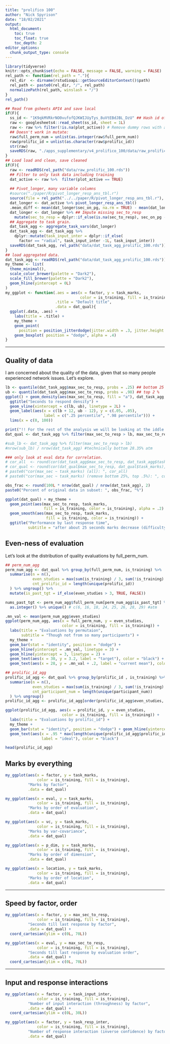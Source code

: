```yaml
---
title: "prolifico 100"
author: "Nick Spyrison"
date: "18/02/2021"
output: 
  html_document:
    toc: true
    toc_float: true
    toc_depth: 2
editor_options: 
  chunk_output_type: console
---
```

```r
library(tidyverse)
knitr::opts_chunk$set(echo = FALSE, message = FALSE, warning = FALSE)
rel_path <- function(rel_path = "."){
  rel_dir  <- dirname(rstudioapi::getSourceEditorContext()$path)
  rel_path <- paste0(rel_dir, "/", rel_path)
  normalizePath(rel_path, winslash = "/")
}
rel_path()

## Read from gsheets API4 and save local
if(F){
  ss_id <- "1K9qkMVRkrNO0vufofQJKWIJUyTys_8uVtEBdJBL_DzU" ## Hash id of the google sheet
  raw <- googlesheets4::read_sheet(ss_id, sheet = 1L)
  raw <- raw %>% filter(!is.na(plot_active)) # Remove dummy rows with application notes
  ## Doesn't work in mutate:
  raw$full_perm_num = unlist(as.integer(raw$full_perm_num))
  raw$prolific_id = unlist(as.character(raw$prolific_id))
  str(raw)
  saveRDS(raw, "./apps_supplementary/v4_prolifico_100/data/raw_prolific_100.rds")
}
## Load load and clean, save cleaned
if(F){
  raw <- readRDS(rel_path("data/raw_prolific_100.rds"))
  ## Filter to only task data including training
  dat_active <- raw %>%  filter(plot_active == TRUE)
    
  ## Pivot_longer, many variable columns 
  #source("./paper/R/pivot_longer_resp_ans_tbl.r")
  source(file = rel_path("../../paper/R/pivot_longer_resp_ans_tbl.r"), local = T, echo = T)
  dat_longer <- dat_active %>% pivot_longer_resp_ans_tbl()
  .mean_diff <- mean(dat_longer$sec_on_pg, na.rm = TRUE) - mean(dat_longer$sec_to_resp, na.rm = TRUE)
  dat_longer <- dat_longer %>% ## Impute missing sec_to_resp
    mutate(sec_to_resp = dplyr::if_else(is.na(sec_to_resp), sec_on_pg - .mean_diff, sec_to_resp))
  ## Aggregate to task grain.
  dat_task_agg <- aggregate_task_vars(dat_longer)
  dat_task_agg <- dat_task_agg %>%
    dplyr::mutate(task_input_inter = dplyr::if_else(
      factor == "radial", task_input_inter -1L, task_input_inter))
  saveRDS(dat_task_agg, rel_path("data/dat_task_agg_prolific_100.rds"))
}
## load aggregated data.
dat_task_agg <- readRDS(rel_path("data/dat_task_agg_prolific_100.rds"))
my_theme <- list(
  theme_minimal(),
  scale_color_brewer(palette = "Dark2"),
  scale_fill_brewer(palette = "Dark2"),
  geom_hline(yintercept = 0L)
)
my_ggplot <- function(.aes = aes(x = factor, y = task_marks,
                                 color = is_training, fill = is_training),
                      .title = "Default title",
                      .data = dat_qual){
  ggplot(.data, .aes) +
    labs(title = .title) +
    my_theme +
    geom_point(
      position = position_jitterdodge(jitter.width = .3, jitter.height = .05), alpha = .2) +
    geom_boxplot( position = "dodge", alpha = .4)
}
```

______

## Quality of data

I am concerned about the quality of the data, given that so many people experienced network issues. Let's explore.

```r
lb <- quantile(dat_task_agg$max_sec_to_resp, probs = .25) ## bottom 25 %
ub <- quantile(dat_task_agg$max_sec_to_resp, probs = .98) ## top 2 %
ggplot() + geom_density(aes(max_sec_to_resp, fill = "a"), dat_task_agg, alpha = .5) + my_theme +
  ggtitle("Seconds to respond density") +
  geom_vline(xintercept = c(lb, ub), linetype = 2L) +
  geom_label(aes(x = c(lb + 12, ub - 12), y = c(.05, .05), 
                 label = c(".25 percentile", ".98 percentile"))) +
  lims(x = c(0, 100))

print("!! For the rest of the analysis we will be looking at the iddle chunk of data!!")
dat_qual <- dat_task_agg %>% filter(max_sec_to_resp > lb, max_sec_to_resp < ub)

#sub_lb <- dat_task_agg %>% filter(max_sec_to_resp > lb)
#nrow(sub_lb) / nrow(dat_task_agg) #technically bottom 28.35% atm

### only look at eval data for correlation.
# cor_all  <- round(cor(dat_task_agg$max_sec_to_resp, dat_task_agg$task_marks), 3L)
# cor_qual <- round(cor(dat_qual$max_sec_to_resp, dat_qual$task_marks), 3L)
# paste0("cor(max_sec ~ task_marks) (all): ", cor_all)
# paste0("cor(max_sec ~ task_marks) (remove bottom 25%, top .5%): ", cor_qual)

obs_frac <- round(100L * nrow(dat_qual) / nrow(dat_task_agg), 2)
paste0("Percent of original data in subset: ", obs_frac, "%")

ggplot(dat_qual) + my_theme +
  geom_point(aes(max_sec_to_resp, task_marks,
                 fill = is_training, color = is_training), alpha = .2) +
  geom_smooth(aes(max_sec_to_resp, task_marks,
                  fill = is_training, color = is_training)) +
  ggtitle("Performance by last response time",
          subtitle = "after about 25 seconds marks decrease (difficulty? low attention?)")
```


## Even-ness of evaluation

Let's look at the distribution of quality evaluations by full_perm_num.

```r
## perm_num_agg
perm_num_agg <- dat_qual %>% group_by(full_perm_num, is_training) %>%
  summarise(n = n(),
            even_studies = max(sum(is_training) / 3, sum(!is_training) / 6),
            cnt_prolific_id = length(unique(prolific_id))
  ) %>% ungroup() %>% 
  mutate(is_past_tgt = if_else(even_studies > 3, TRUE, FALSE))

nums_past_tgt <- perm_num_agg$full_perm_num[perm_num_agg$is_past_tgt] %>% 
  as.integer() %>% unique() # c(6, 16, 18, 24, 25, 26, 28, 29) #atm

.mn_val <- mean(perm_num_agg$even_studies)
ggplot(perm_num_agg, aes(x = full_perm_num, y = even_studies, 
                         color = is_training, fill = is_training)) +
  labs(title = "Evaluations by permutaion", 
       subtitle = "Though not from so many participants") +
  my_theme + 
  geom_bar(stat = "identity", position = "dodge") + 
  geom_hline(yintercept = .mn_val, linetype = 3) +
  geom_hline(yintercept = 3, linetype = 2) + 
  geom_text(aes(x = 30, y = 3.2, label = "target"), color = "black") +
  geom_text(aes(x = 28, y = .mn_val + .2, label = "current mean"), color = "black")
```

```r
## prolific_id_agg
prolific_id_agg <- dat_qual %>% group_by(prolific_id , is_training) %>%
  summarise(n = n(),
            even_studies = max(sum(is_training) / 3, sum(!is_training) / 6),
            cnt_participant_num = length(unique(participant_num))
  ) %>% ungroup() 
prolific_id_agg <- prolific_id_agg[order(prolific_id_agg$even_studies, decreasing = T),]

ggplot(prolific_id_agg, aes(x = prolific_id, y = even_studies, 
                         color = is_training, fill = is_training)) +
  labs(title = "Evaluations by prolific_id") +
  my_theme + 
  geom_bar(stat = "identity", position = "dodge") + geom_hline(yintercept = 1) +
  geom_text(aes(x = .95 * max(length(unique(prolific_id_agg$prolific_id))), y = 1.2, 
                label = "ideal"), color = "black")

head(prolific_id_agg)
```



## Marks by everything

```r
my_ggplot(aes(x = factor, y = task_marks,
              color = is_training, fill = is_training),
          "Marks by factor", 
          .data = dat_qual)

my_ggplot(aes(x = eval, y = task_marks,
              color = is_training, fill = is_training),
          "Marks by order of evaluation",
          .data = dat_qual)

my_ggplot(aes(x = vc, y = task_marks,
              color = is_training, fill = is_training),
          "Marks by var-covariance",
          .data = dat_qual)

my_ggplot(aes(x = p_dim, y = task_marks,
              color = is_training, fill = is_training),
          "Marks by order of dimension",
          .data = dat_qual)

my_ggplot(aes(x = location, y = task_marks,
              color = is_training, fill = is_training),
          "Marks by order of location",
          .data = dat_qual)
```

______

## Speed by factor, order

```r
my_ggplot(aes(x = factor, y = max_sec_to_resp,
              color = is_training, fill = is_training),
          "Seconds till last response by factor",
          .data = dat_qual) +
  coord_cartesian(ylim = c(0L, 70L))

my_ggplot(aes(x = eval, y = max_sec_to_resp,
              color = is_training, fill = is_training),
          "Seconds till last response by evaluation order",
          .data = dat_qual) +
  coord_cartesian(ylim = c(0L, 70L))
```

______

## Input and response interactions

```r
my_ggplot(aes(x = factor, y = task_input_inter,
              color = is_training, fill = is_training),
          "Number of input interaction (throughness) by factor",
          .data = dat_qual) +
  coord_cartesian(ylim = c(0L, 30L))

my_ggplot(aes(x = factor, y = task_resp_inter,
              color = is_training, fill = is_training),
          "Number of response interaction (inverse confidence) by factor",
          .data = dat_qual)
```



